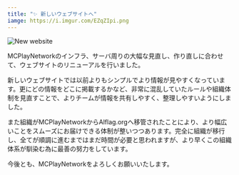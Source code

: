 ```yaml
---
title: "✨ 新しいウェブサイトへ"
iamge: https://i.imgur.com/EZqZIpi.png
---
```


![New website](https://i.imgur.com/EZqZIpi.png)

MCPlayNetworkのインフラ、サーバ周りの大幅な見直し、作り直しに合わせて、ウェブサイトのリニューアルを行いました。

新しいウェブサイトでは以前よりもシンプルでより情報が見やすくなっています。更にどの情報をどこに掲載するかなど、非常に混乱していたルールや組織体制を見直すことで、よりチームが情報を共有しやすく、整理しやすいようにしました。

また組織がMCPlayNetworkからAlflag.orgへ移管されたことにより、より幅広いことをスムーズにお届けできる体制が整いつつあります。完全に組織が移行し、全てが順調に進むまではまだ時間が必要と思われますが、より早くこの組織体系が馴染む為に最善の努力をしています。

今後とも、MCPlayNetworkをよろしくお願いいたします。
